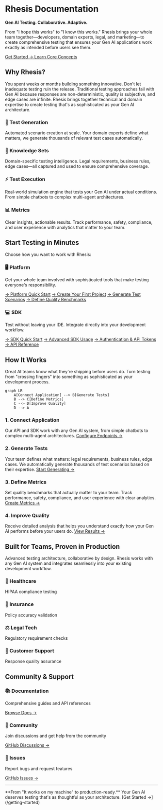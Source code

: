 # Rhesis Documentation

**Gen AI Testing. Collaborative. Adaptive.**

From "I hope this works" to "I know this works." Rhesis brings your whole team together—developers, domain experts, legal, and marketing—to create comprehensive testing that ensures your Gen AI applications work exactly as intended before users see them.

<div className="flex flex-col sm:flex-row gap-4 my-8">
  <a href="/getting-started" className="inline-flex items-center justify-center px-6 py-3 border border-transparent text-base font-medium rounded-md text-white bg-blue-600 hover:bg-blue-700 transition-colors">
    Get Started →
  </a>
  <a href="/getting-started/concepts" className="inline-flex items-center justify-center px-6 py-3 border border-gray-300 text-base font-medium rounded-md text-gray-700 bg-white hover:bg-gray-50 transition-colors">
    Learn Core Concepts
  </a>
</div>

## Why Rhesis?

You spent weeks or months building something innovative. Don't let inadequate testing ruin the release. Traditional testing approaches fail with Gen AI because responses are non-deterministic, quality is subjective, and edge cases are infinite. Rhesis brings together technical and domain expertise to create testing that's as sophisticated as your Gen AI architecture.

<FeatureOverview />

<div className="grid grid-cols-1 md:grid-cols-2 gap-6 my-8">
  <div className="p-6 border rounded-lg">
    <h3 className="text-lg font-semibold mb-3">🧪 Test Generation</h3>
    <p className="text-gray-600">Automated scenario creation at scale. Your domain experts define what matters, we generate thousands of relevant test cases automatically.</p>
  </div>

  <div className="p-6 border rounded-lg">
    <h3 className="text-lg font-semibold mb-3">🧠 Knowledge Sets</h3>
    <p className="text-gray-600">Domain-specific testing intelligence. Legal requirements, business rules, edge cases—all captured and used to ensure comprehensive coverage.</p>
  </div>

  <div className="p-6 border rounded-lg">
    <h3 className="text-lg font-semibold mb-3">⚡ Test Execution</h3>
    <p className="text-gray-600">Real-world simulation engine that tests your Gen AI under actual conditions. From simple chatbots to complex multi-agent architectures.</p>
  </div>

  <div className="p-6 border rounded-lg">
    <h3 className="text-lg font-semibold mb-3">📊 Metrics</h3>
    <p className="text-gray-600">Clear insights, actionable results. Track performance, safety, compliance, and user experience with analytics that matter to your team.</p>
  </div>
</div>

## Start Testing in Minutes

Choose how you want to work with Rhesis:

<div className="grid grid-cols-1 md:grid-cols-2 gap-6 my-8">
  <div className="p-6 border-2 border-blue-500 rounded-lg">
    <h3 className="text-xl font-bold mb-3">🖥️ Platform</h3>
    <p className="text-gray-600 mb-4">Get your whole team involved with sophisticated tools that make testing everyone's responsibility.</p>
    <div className="space-y-2">
      <a href="/getting-started" className="block text-blue-600 hover:text-blue-800 font-medium">→ Platform Quick Start</a>
      <a href="/platform/projects" className="block text-blue-600 hover:text-blue-800">→ Create Your First Project</a>
      <a href="/platform/tests-generation" className="block text-blue-600 hover:text-blue-800">→ Generate Test Scenarios</a>
      <a href="/platform/metrics" className="block text-blue-600 hover:text-blue-800">→ Define Quality Benchmarks</a>
    </div>
  </div>

  <div className="p-6 border-2 border-blue-500 rounded-lg">
    <h3 className="text-xl font-bold mb-3">💻 SDK</h3>
    <p className="text-gray-600 mb-4">Test without leaving your IDE. Integrate directly into your development workflow.</p>
    <div className="space-y-2">
      <a href="/getting-started/sdk" className="block text-blue-600 hover:text-blue-800 font-medium">→ SDK Quick Start</a>
      <a href="/development/sdk" className="block text-blue-600 hover:text-blue-800">→ Advanced SDK Usage</a>
      <a href="/platform/integrations/api-tokens" className="block text-blue-600 hover:text-blue-800">→ Authentication & API Tokens</a>
      <a href="/development/api-reference" className="block text-blue-600 hover:text-blue-800">→ API Reference</a>
    </div>
  </div>
</div>

## How It Works

Great AI teams know what they're shipping before users do. Turn testing from "crossing fingers" into something as sophisticated as your development process.

```mermaid
graph LR
    A[Connect Application] --> B[Generate Tests]
    B --> C[Define Metrics]
    C --> D[Improve Quality]
    D --> A
```

### 1. Connect Application

Our API and SDK work with any Gen AI system, from simple chatbots to complex multi-agent architectures. [Configure Endpoints →](/platform/endpoints)

### 2. Generate Tests

Your team defines what matters: legal requirements, business rules, edge cases. We automatically generate thousands of test scenarios based on their expertise. [Start Generating →](/platform/tests-generation)

### 3. Define Metrics

Set quality benchmarks that actually matter to your team. Track performance, safety, compliance, and user experience with clear analytics. [Create Metrics →](/platform/metrics)

### 4. Improve Quality

Receive detailed analysis that helps you understand exactly how your Gen AI performs before your users do. [View Results →](/platform/test-results)

## Built for Teams, Proven in Production

Advanced testing architecture, collaborative by design. Rhesis works with any Gen AI system and integrates seamlessly into your existing development workflow.

<div className="grid grid-cols-1 md:grid-cols-2 lg:grid-cols-4 gap-4 my-8">
  <div className="text-center p-4">
    <h3 className="font-semibold mb-2">🏥 Healthcare</h3>
    <p className="text-sm text-gray-600">HIPAA compliance testing</p>
  </div>

  <div className="text-center p-4">
    <h3 className="font-semibold mb-2">🏦 Insurance</h3>
    <p className="text-sm text-gray-600">Policy accuracy validation</p>
  </div>

  <div className="text-center p-4">
    <h3 className="font-semibold mb-2">⚖️ Legal Tech</h3>
    <p className="text-sm text-gray-600">Regulatory requirement checks</p>
  </div>

  <div className="text-center p-4">
    <h3 className="font-semibold mb-2">💬 Customer Support</h3>
    <p className="text-sm text-gray-600">Response quality assurance</p>
  </div>
</div>

## Community & Support

<div className="grid grid-cols-1 md:grid-cols-3 gap-6 my-8">
  <div className="text-center p-6 border rounded-lg">
    <h3 className="text-lg font-semibold mb-2">📚 Documentation</h3>
    <p className="text-gray-600 mb-4">Comprehensive guides and API references</p>
    <a href="/platform" className="text-blue-600 hover:text-blue-800">Browse Docs →</a>
  </div>

  <div className="text-center p-6 border rounded-lg">
    <h3 className="text-lg font-semibold mb-2">💬 Community</h3>
    <p className="text-gray-600 mb-4">Join discussions and get help from the community</p>
    <a href="https://github.com/rhesis-ai/rhesis/discussions" className="text-blue-600 hover:text-blue-800">GitHub Discussions →</a>
  </div>

  <div className="text-center p-6 border rounded-lg">
    <h3 className="text-lg font-semibold mb-2">🐛 Issues</h3>
    <p className="text-gray-600 mb-4">Report bugs and request features</p>
    <a href="https://github.com/rhesis-ai/rhesis/issues" className="text-blue-600 hover:text-blue-800">GitHub Issues →</a>
  </div>
</div>

---

<Callout type="info">
  **From "It works on my machine" to production-ready.** Your Gen AI deserves testing that's as thoughtful as your architecture. [Get Started →](/getting-started)
</Callout>
